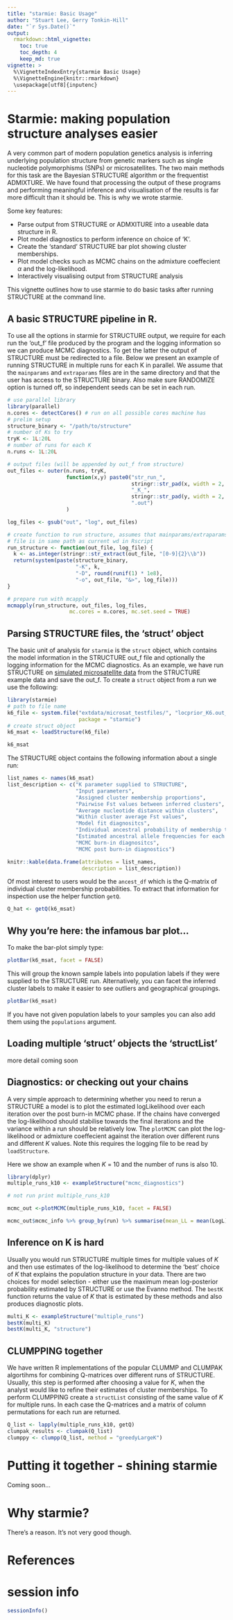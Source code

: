 ```yaml
---
title: "starmie: Basic Usage"
author: "Stuart Lee, Gerry Tonkin-Hill"
date: "`r Sys.Date()`"
output: 
  rmarkdown::html_vignette:
    toc: true
    toc_depth: 4
    keep_md: true
vignette: >
  %\VignetteIndexEntry{starmie Basic Usage}
  %\VignetteEngine{knitr::rmarkdown}
  \usepackage[utf8]{inputenc}
---
```


# Starmie: making population structure analyses easier 

A very common part of modern population genetics analysis is inferring
underlying population structure from genetic markers such as single
nucleotide polymorphisms (SNPs) or microsatellites. The two main methods
for this task are the Bayesian STRUCTURE algorithm or the frequentist
ADMIXTURE. We have found that processing the output of these programs and
performing meaningful inference and visualisation of the results is far more
difficult than it should be. This is why we wrote starmie. 

Some key features:

  * Parse output from STRUCTURE or ADMXITURE into a useable data structure in R.
  * Plot model diagnostics to perform inference on choice of 'K'.
  * Create the 'standard' STRUCTURE bar plot showing cluster memberships.
  * Plot model checks such as MCMC chains on the admixture coeffecient $\alpha$
    and the log-likelihood.
  * Interactively visualising output from STRUCTURE analysis

This vignette outlines how to use starmie to do basic tasks after running 
STRUCTURE at the command line.

## A basic STRUCTURE pipeline in R.

To use all the options in starmie for STRUCTURE output, we require 
for each run the 'out_f' file produced by the program and the logging information
so we can produce MCMC diagnostics. To get the latter the output of STRUCTURE
must be redirected to a file. Below we present an example of running STRUCTURE
in multiple runs for each K in parallel. We assume that the `mainparams` and
`extraparams`  files are in the same directory and that the user has access
to the STRUCTURE binary. Also make sure RANDOMIZE option is turned off,
so independent seeds can be set in each run.

```r
# use parallel library
library(parallel)
n.cores <- detectCores() # run on all possible cores machine has
# prelim setup
structure_binary <- "/path/to/structure"
# number of Ks to try
tryK <- 1L:20L
# number of runs for each K
n.runs <- 1L:20L

# output files (will be appended by out_f from structure)
out_files <- outer(n.runs, tryK, 
                   function(x,y) paste0("str_run_", 
                                        stringr::str_pad(x, width = 2, pad = 0), 
                                        "_K_", 
                                        stringr::str_pad(y, width = 2, pad = 0), 
                                        ".out")
                   )

log_files <- gsub("out", "log", out_files)

# create function to run structure, assumes that mainparams/extraparams 
# file is in same path as current wd in Rscript
run_structure <- function(out_file, log_file) {
  k <- as.integer(stringr::str_extract(out_file, "[0-9]{2}\\b"))
  return(system(paste(structure_binary, 
                      "-K", k, 
                      "-D", round(runif(1) * 1e8), 
                      "-o", out_file, "&>", log_file)))
}

# prepare run with mcapply
mcmapply(run_structure, out_files, log_files, 
                    mc.cores = n.cores, mc.set.seed = TRUE)

```


## Parsing STRUCTURE files, the 'struct' object

The basic unit of analysis for `starmie` is the `struct` object, which contains
the model information in the STRUCTURE out_f file and optionally the logging
information for the MCMC diagnostics. As an example, we have run STRUCTURE
on [simulated microsatellite data](http://pritchardlab.stanford.edu/software/example-data/locprior.str) 
from the STRUCTURE example data and save the out_f. To create a `struct` object
from a run we use the following:
```r
library(starmie)
# path to file name
k6_file <- system.file("extdata/microsat_testfiles/", "locprior_K6.out_f", 
                       package = "starmie")
# create struct object
k6_msat <- loadStructure(k6_file)

k6_msat
```

The STRUCTURE object contains the following information about a single run:
```r
list_names <- names(k6_msat)
list_description <- c("K parameter supplied to STRUCTURE",
                      "Input parameters",
                      "Assigned cluster membership proportions",
                      "Pairwise Fst values between inferred clusters",
                      "Average nucleotide distance within clusters",
                      "Within cluster average Fst values",
                      "Model fit diagnositcs", 
                      "Individual ancestral probability of membership to cluster",
                      "Estimated ancestral allele frequencies for each cluster",
                      "MCMC burn-in diagnositcs",
                      "MCMC post burn-in diagnostics")

knitr::kable(data.frame(attributes = list_names, 
                        description = list_description))
```

Of most interest to users would be the `ancest_df` which is the Q-matrix of individual
cluster membership probabilities. To extract that information for inspection 
use the helper function `getQ`.

```r
Q_hat <- getQ(k6_msat)
```

## Why you're here: the infamous bar plot...

To make the bar-plot simply type:

```r
plotBar(k6_msat, facet = FALSE)
```

This will group the known sample labels into population labels if they were supplied to the STRUCTURE run.
Alternatively, you can facet the inferred cluster labels to make it easier to see outliers and geographical groupings.

```r
plotBar(k6_msat)
```

If you have not given population labels to your samples you can also add them using the `populations` argument.


## Loading multiple 'struct' objects the 'structList'
more detail coming soon


## Diagnostics: or checking out your chains

A very simple approach to determining whether you need to rerun a STRUCTURE a model
is to plot the estimated logLikelihood over each iteration over the post burn-in MCMC
phase. If the chains have converged the log-likelihood should stabilise towards the final
iterations and the variance within a run should be relatively low. The `plotMCMC`
can plot the log-likelihood or admixture coeffecient against the iteration over different
runs and different $K$ values. Note this requires the logging file to be read by `loadStructure`. 

Here we show an example when $K$ = 10 and the number of runs is also 10.
```r
library(dplyr)
multiple_runs_k10 <- exampleStructure("mcmc_diagnostics")

# not run print multiple_runs_k10

mcmc_out <-plotMCMC(multiple_runs_k10, facet = FALSE)

mcmc_out$mcmc_info %>% group_by(run) %>% summarise(mean_LL = mean(LogL), var_LL = var(LogL))

```


## Inference on K is hard

Usually you would run STRUCTURE multiple times for multiple values of $K$ and
then use estimates of the log-likelihood to determine the 'best' choice of
$K$ that explains the population structure in your data. There are two choices
for model selection - either use the maximum mean log-posterior probability
estimated by STRUCTURE or use the Evanno method. The `bestK` function returns the
value of $K$ that is estimated by these methods and also produces diagnostic plots.

```r
multi_K <- exampleStructure("multiple_runs")
bestK(multi_K)
bestK(multi_K, "structure")
```

## CLUMPPING together

We have written R implementations of the popular CLUMMP and CLUMPAK algortihms for
combining Q-matrices over different runs of STRUCTURE. Usually, this step is performed
after choosing a value for $K$, when the analyst would like to refine their estimates
of cluster memberships. To perform CLUMPPING create a `structList` consisting of the
same value of $K$ for multiple runs. In each case the Q-matrices and a matrix of column permutations
for each run are returned.

```r
Q_list <- lapply(multiple_runs_k10, getQ)
clumpak_results <- clumpak(Q_list)
clumppy <- clumpp(Q_list, method = "greedyLargeK")
```


# Putting it together - shining starmie
Coming soon...

# Why starmie?
There's a reason. It's not very good though. 

# References

# session info
```r
sessionInfo()
```

